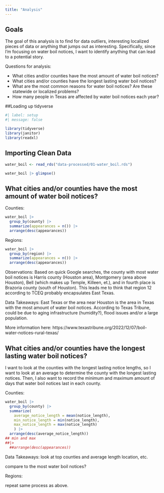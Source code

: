 ```yaml
---
title: "Analysis"
---
```


## Goals 

The goal of this analysis is to find for data outliers, interesting localized pieces of data or anything that jumps out as interesting. Specifically, since I'm focusing on water boil notices, I want to identify anything that can lead to a potential story. 

Questions for analysis: 

- What cities and/or counties have the most amount of water boil notices? 
- What cities and/or counties have the longest lasting water boil notices? 
- What are the most common reasons for water boil notices? Are these statewide or localized problems? 
- How many people in Texas are affected by water boil notices each year? 

##Loading up tidyverse 

```r
#| label: setup
#| message: false

library(tidyverse)
library(janitor)
library(readxl)
```


## Importing Clean Data 

```r
water_boil <- read_rds("data-processed/01-water_boil.rds")

water_boil |> glimpse()
```


## What cities and/or counties have the most amount of water boil notices?

Counties: 
```r
water_boil |>
  group_by(county) |>
  summarize(appearances = n()) |> 
  arrange(desc(appearances))
```

Regions: 
```r
water_boil |>
  group_by(region) |>
  summarize(appearances = n()) |> 
  arrange(desc(appearances))
```

Observations: Based on quick Google searches, the county with most water boil notices is Harris county (Houston area), Montgomery (area above Houston), Bell (which makes up Temple, Killeen, et.), and in fourth place is Brazoria county (south of Houston). This leads me to think that region 12 according to TCEQ probably encapsulates East Texas. 

Data Takeaways: East Texas or the area near Houston is the area in Texas with the most amount of water boil notices. According to Texas Tribune, could be due to aging infrastructure (humidity?), flood issues and/or a large population. 

More information here: https://www.texastribune.org/2022/12/07/boil-water-notices-rural-texas/

## What cities and/or counties have the longest lasting water boil notices? 

I want to look at the counties with the longest lasting notice lengths, so I want to look at an average to determine the county with the longest lasting notices. Then, I also want to record the minimum and maximum amount of days that water boil notices last in each county. 

Counties: 
```r
water_boil |>
  group_by(county) |>
  summarize(
    average_notice_length = mean(notice_length),
    min_notice_length = min(notice_length), 
    max_notice_length = max(notice_length)
    ) |>
  arrange(desc(average_notice_length))
## min and max 
##|> 
  ##arrange(desc(appearances))
```

Data Takeaways: look at top counties and average length location, etc. 

compare to the most water boil notices? 

Regions: 

repeat same process as above. 
